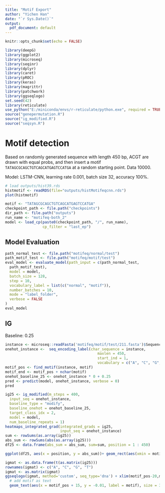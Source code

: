 ```yaml
---
title: "Motif Export"
author: "Yichen Han"
date: "`r Sys.Date()`"
output:
  pdf_document: default
---
```


```r
knitr::opts_chunk$set(echo = FALSE)
```

```r
library(deepG)
library(ggplot2)
library(microseq)
library(seqinr)
library(dplyr)
library(caret)
library(pROC)
library(keras)
library(magrittr)
library(patchwork)
library(ggseqlogo)
set.seed(42)
library(reticulate)
use_python("E:/miniconda/envs/r-reticulate/python.exe", required = TRUE)
source("genepermutation.R")
source("ig_modified.R")
source("seqsyn.R")
```

# Motif detection

Based on randomly generated sequence with length 450 bp, ACGT are drawn with equal probs, and then insert a motif `TATAGCGCAGCTGTCAGCATGAGTCCATGA` at a random starting point. Data 10000.

Model: LSTM-CNN, learning rate 0.001, batch size 32, accuracy 100%.

```r
# load outputs/hist39.rds
histmotif <- readRDS(file="outputs/histMotifeqcnn.rds")
plot(histmotif)
```

```r
motif <- "TATAGCGCAGCTGTCAGCATGAGTCCATGA"
checkpoint_path <- file.path("checkpoints")
dir_path <- file.path("outputs")
run_name <- "motifeq-both_2"
model <- load_cp(paste0(checkpoint_path, "/", run_name), 
                 cp_filter = "last_ep")
```

## Model Evaluation

```r
path_normal_test <- file.path("motifeq/normal/test")
path_motif_test <- file.path("motifeq/motif/test")
eval_model <- evaluate_model(path_input = c(path_normal_test,
  path_motif_test),
  model = model,
  batch_size = 128,
  step = 10,
  vocabulary_label = list(c("normal", "motif")),
  number_batches = 10,
  mode = "label_folder",
  verbose = FALSE
)
eval_model
```

## IG

Baseline: 0.25

```r
instance <- microseq::readFasta('motifeq/motif/test/211.fasta')$Sequence[1]
onehot_instance <-  seq_encoding_label(char_sequence = instance,
                                          maxlen = 450,
                                          start_ind = 1,
                                          vocabulary = c("A", "C", "G", "T"))
motif_pos <- find_motif(instance, motif)
motif_end <- motif_pos + nchar(motif)
onehot_baseline_25 <- onehot_instance * 0 + 0.25
pred <- predict(model, onehot_instance, verbose = 0)
pred

ig25 <- ig_modified(m_steps = 400,
  input_seq = onehot_instance,
  baseline_type = "modify",
  baseline_onehot = onehot_baseline_25,
  target_class_idx = 2,
  model = model,
  num_baseline_repeats = 1)
heatmaps_integrated_grad(integrated_grads = ig25,
                         input_seq = onehot_instance)
sum <- rowSums(as.array(ig25))
abs_sum <- rowSums(abs(as.array(ig25)))
df25 <- data.frame(abs_sum = abs_sum, sum=sum, position = 1 : 450)

ggplot(df25, aes(x = position, y = abs_sum))+ geom_rect(aes(xmin = motif_pos, xmax = motif_end, ymin = -Inf, ymax = Inf), fill = "lightblue", alpha = 0.2) + geom_point() + theme_bw() + labs(subtitle = "Baseline 0.25")
```

```r
igmat <- as.data.frame(t(as.matrix(ig25)))
rownames(igmat) <- c("A", "C", "G", "T")
igmat <- as.matrix(igmat)
ggseqlogo(igmat, method='custom', seq_type='dna') + xlim(motif_pos-20,motif_end+20) + labs(x="bp", y="IG") + geom_rect(aes(xmin = motif_pos, xmax = motif_end, ymin = -Inf, ymax = Inf), fill = "lightblue", alpha = 0.2) +
  # add motif as text
  geom_text(aes(x = motif_pos + 15, y = -0.01, label = motif), size = 3.25, color = "blue")
```
